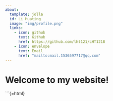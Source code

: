 ```yaml
---
about:
  template: jolla
  id: Li Huating
  image: "img/profile.png"
  links:
    - icon: github
      text: Github
      href: https://github.com/lht121/LHT1218
    - icon: envelope
      text: Email
      href: "mailto:mail.1536597717@qq.com"  
---
```


::: {#about-block}
:::

# Welcome to my website!

```{=html}